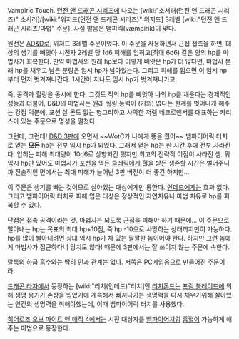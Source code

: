 Vampiric Touch. [[던전 앤 드래곤 시리즈]]에 나오는 [wiki:"소서러(던전 앤 드래곤 시리즈)" 소서러]/[wiki:"위저드(던전 앤 드래곤 시리즈)" 위저드] 3레벨 [wiki:"던전 앤 드래곤 시리즈/마법" 주문]. 사실 발음은 뱀피릭(væmpírik)이 맞다.

원전은 [[AD&D]]로, 위저드 3레벨 주문이었다. 이 주문을 사용하면서 근접 접촉을 하면, 대상의 생기를 빼앗아 시전자 2레벨 당 1d6 피해를 입히고(최대 6d6) 같은 양의 hp를 마법사가 회복한다. 만약 마법사의 원래 hp보다 이렇게 빼앗은 hp가 더 많다면, 마법사 본래 hp를 채우고 남은 분량은 임시 hp가 남아있는다. 그리고 피해를 입으면 이 임시 hp부터 먼저 벗겨져나간다. 1시간이 지나도 임시 hp가 벗겨져나가고.

즉, 공격과 힐링을 동시에 한다, 그것도 적의 hp를 빼앗아 나의 hp를 채운다는 경제적인 성능과 더불어, D&D의 마법사는 원래 힐링 능력이 (거의) 없다는 한계를 벗어나게 해주는 강점 덕분에, 포션 살 돈도 없는 헝그리하고 사악한 저렙 네크로맨서를 대표하는 카리스마 있는 주문으로 명성을 떨쳤다.

그런데, 그런데! [[D&D 3판]]에 오면서 ~~WotC가 나에게 똥을 줬어~~ 뱀파이어릭 터치로 얻는 '''모든''' hp는 전부 임시 hp가 되었다. 그래서 얻은 hp는 한 시간 후에 전부 사라진다. 입히는 피해 최대량이 10d6로 상향되긴 했지만 최고의 전략적 이점이 사라진 셈. 뭐 임시 hp만 있어도 마법사가 [[포션]]을 먹든 [[클레릭]]에게 힐을 받든 생존할 시간은 벌어주니까 전술적인 면에서는 최대 피해가 늘어난 3판 버전이 더 좋긴 하지만...

이 주문은 생기를 빠는 것이므로 살아있는 대상에게만 통한다. [[언데드]]에게는 효과 없다. 그리고 뱀파이어릭 터치로 피해 입은 대상은 정상적인 자연치유나 마법 치유로 hp를 회복할 수 있다.

단점은 접촉 공격이라는 것. 마법사는 되도록 근접을 피해야 하기 때문에... 이 주문으로 빨아내는 hp는 목표의 최대 hp+10점, 즉 hp -10으로 사망하는 상태까지만이 가능하다. hp를 많이 빨아내려면 상대 역시 hp가 차 있는 팔팔한 놈이어야 한다. 하지만 그런 놈에게 마법사가 접근하다니 당치도 않다! 때문에 3판에서는 잘 쓰이지 않는 주문에 속한다.

[[랄록의 하급 흡수]]와는 딱히 인과 관계는 없다. 저쪽은 PC게임용으로 만들어진 주문이라.

[[드래곤 라자]]에서 등장하는 [wiki:"리치(언데드)"리치]인 [[리치몬드]]는 [[프림 블레이드]]에 의해 생명 용기가 손상을 입었기에 계속해서 빠져나가는 생명력을 다시 채우기위해 살아있는 인간의 생명력을 취해야했는데, 이때 뱀파이어릭 터치를 사용했다.

[[히어로즈 오브 마이트 앤 매직 4]]에서는 시전 대상자를 [[뱀파이어]]처럼 [[흡혈]]이 가능하게 해주는 마법으로 등장한다. 
